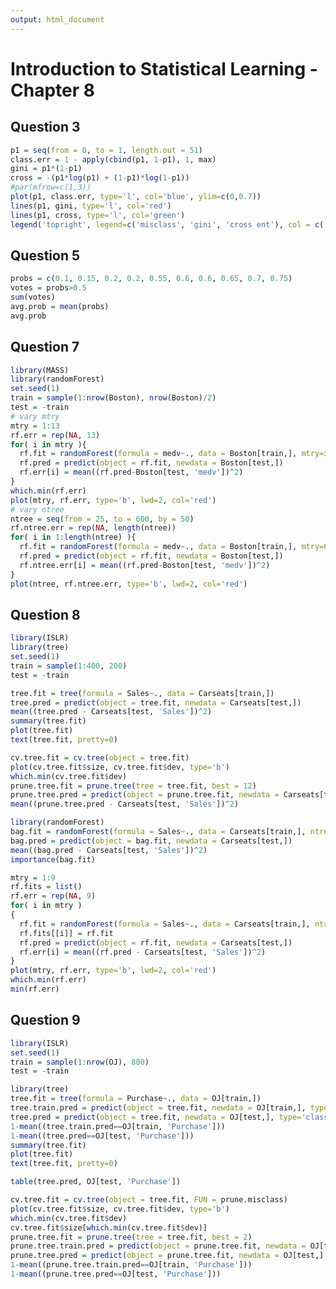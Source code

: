 ```yaml
---
output: html_document
---
```

# Introduction to Statistical Learning - Chapter 8

## Question 3
```r
p1 = seq(from = 0, to = 1, length.out = 51)
class.err = 1 - apply(cbind(p1, 1-p1), 1, max)
gini = p1*(1-p1)
cross = -(p1*log(p1) + (1-p1)*log(1-p1))
#par(mfrow=c(1,3))
plot(p1, class.err, type='l', col='blue', ylim=c(0,0.7))
lines(p1, gini, type='l', col='red')
lines(p1, cross, type='l', col='green')
legend('topright', legend=c('misclass', 'gini', 'cross ent'), col = c('blue','red','green'), lwd=1)
```

## Question 5
```r
probs = c(0.1, 0.15, 0.2, 0.2, 0.55, 0.6, 0.6, 0.65, 0.7, 0.75)
votes = probs>0.5
sum(votes)
avg.prob = mean(probs)
avg.prob
```

## Question 7
```r
library(MASS)
library(randomForest)
set.seed(1)
train = sample(1:nrow(Boston), nrow(Boston)/2)
test = -train
# vary mtry
mtry = 1:13
rf.err = rep(NA, 13)
for( i in mtry ){
  rf.fit = randomForest(formula = medv~., data = Boston[train,], mtry=i, ntree = 500)
  rf.pred = predict(object = rf.fit, newdata = Boston[test,])
  rf.err[i] = mean((rf.pred-Boston[test, 'medv'])^2)
}
which.min(rf.err)
plot(mtry, rf.err, type='b', lwd=2, col='red')
# vary ntree
ntree = seq(from = 25, to = 600, by = 50)
rf.ntree.err = rep(NA, length(ntree))
for( i in 1:length(ntree) ){
  rf.fit = randomForest(formula = medv~., data = Boston[train,], mtry=6, ntree = ntree[i])
  rf.pred = predict(object = rf.fit, newdata = Boston[test,])
  rf.ntree.err[i] = mean((rf.pred-Boston[test, 'medv'])^2)
}
plot(ntree, rf.ntree.err, type='b', lwd=2, col='red')
```

## Question 8
```r
library(ISLR)
library(tree)
set.seed(1)
train = sample(1:400, 200)
test = -train

tree.fit = tree(formula = Sales~., data = Carseats[train,])
tree.pred = predict(object = tree.fit, newdata = Carseats[test,])
mean((tree.pred - Carseats[test, 'Sales'])^2)
summary(tree.fit)
plot(tree.fit)
text(tree.fit, pretty=0)

cv.tree.fit = cv.tree(object = tree.fit)
plot(cv.tree.fit$size, cv.tree.fit$dev, type='b')
which.min(cv.tree.fit$dev)
prune.tree.fit = prune.tree(tree = tree.fit, best = 12)
prune.tree.pred = predict(object = prune.tree.fit, newdata = Carseats[test,])
mean((prune.tree.pred - Carseats[test, 'Sales'])^2)
```

```r
library(randomForest)
bag.fit = randomForest(formula = Sales~., data = Carseats[train,], ntree = 1000, mtry = 10, importance = T)
bag.pred = predict(object = bag.fit, newdata = Carseats[test,])
mean((bag.pred - Carseats[test, 'Sales'])^2)
importance(bag.fit)
```

```r
mtry = 1:9
rf.fits = list()
rf.err = rep(NA, 9)
for( i in mtry )
{
  rf.fit = randomForest(formula = Sales~., data = Carseats[train,], ntree = 1000, mtry = i, importance = T)
  rf.fits[[i]] = rf.fit
  rf.pred = predict(object = rf.fit, newdata = Carseats[test,])
  rf.err[i] = mean((rf.pred - Carseats[test, 'Sales'])^2)
}
plot(mtry, rf.err, type='b', lwd=2, col='red')
which.min(rf.err)
min(rf.err)
```

## Question 9
```r
library(ISLR)
set.seed(1)
train = sample(1:nrow(OJ), 800)
test = -train

library(tree)
tree.fit = tree(formula = Purchase~., data = OJ[train,])
tree.train.pred = predict(object = tree.fit, newdata = OJ[train,], type='class')
tree.pred = predict(object = tree.fit, newdata = OJ[test,], type='class')
1-mean((tree.train.pred==OJ[train, 'Purchase']))
1-mean((tree.pred==OJ[test, 'Purchase']))
summary(tree.fit)
plot(tree.fit)
text(tree.fit, pretty=0)

table(tree.pred, OJ[test, 'Purchase'])

cv.tree.fit = cv.tree(object = tree.fit, FUN = prune.misclass)
plot(cv.tree.fit$size, cv.tree.fit$dev, type='b')
which.min(cv.tree.fit$dev)
cv.tree.fit$size[which.min(cv.tree.fit$dev)]
prune.tree.fit = prune.tree(tree = tree.fit, best = 2)
prune.tree.train.pred = predict(object = prune.tree.fit, newdata = OJ[train,], type='class')
prune.tree.pred = predict(object = prune.tree.fit, newdata = OJ[test,], type='class')
1-mean((prune.tree.train.pred==OJ[train, 'Purchase']))
1-mean((prune.tree.pred==OJ[test, 'Purchase']))
```






